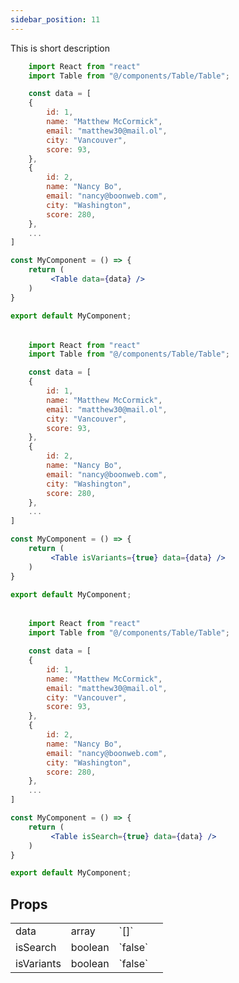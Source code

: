 ```yaml
---
sidebar_position: 11
---
```


This is short description


<CodePreview>
    <Table data={tableData} />
</CodePreview>

```jsx title="Table"
    import React from "react"
    import Table from "@/components/Table/Table";

    const data = [
    {
        id: 1,
        name: "Matthew McCormick",
        email: "matthew30@mail.ol",
        city: "Vancouver",
        score: 93,
    },
    {
        id: 2,
        name: "Nancy Bo",
        email: "nancy@boonweb.com",
        city: "Washington",
        score: 280,
    },
    ...
]

const MyComponent = () => {
    return (
         <Table data={data} />
    )
}

export default MyComponent;
```

<CodePreview>
    <Table isVariants={true} data={tableData} />
</CodePreview>


```jsx title="Table"
    import React from "react"
    import Table from "@/components/Table/Table";

    const data = [
    {
        id: 1,
        name: "Matthew McCormick",
        email: "matthew30@mail.ol",
        city: "Vancouver",
        score: 93,
    },
    {
        id: 2,
        name: "Nancy Bo",
        email: "nancy@boonweb.com",
        city: "Washington",
        score: 280,
    },
    ...
]

const MyComponent = () => {
    return (
         <Table isVariants={true} data={data} />
    )
}

export default MyComponent;
```


<CodePreview>
    <Table isSearch={true} data={tableData} />
</CodePreview>


```jsx title="Table"
    import React from "react"
    import Table from "@/components/Table/Table";

    const data = [
    {
        id: 1,
        name: "Matthew McCormick",
        email: "matthew30@mail.ol",
        city: "Vancouver",
        score: 93,
    },
    {
        id: 2,
        name: "Nancy Bo",
        email: "nancy@boonweb.com",
        city: "Washington",
        score: 280,
    },
    ...
]

const MyComponent = () => {
    return (
         <Table isSearch={true} data={data} />
    )
}

export default MyComponent;
```

## Props 

<FeatureTable>
    <tr>
        <td>data</td>
        <td>array</td>
        <td>`[]`</td>
        <td></td>
    </tr>
    <tr>
        <td>isSearch</td>
        <td>boolean</td>
        <td>`false`</td>
        <td></td>
    </tr>
    <tr>
        <td>isVariants</td>
        <td>boolean</td>
        <td>`false`</td>
        <td></td>
    </tr>
</FeatureTable>
